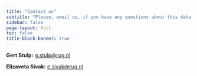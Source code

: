 ```yaml
---
title: "Contact us"
subtitle: "Please, email us, if you have any questions about this data challenge." 
sidebar: false
page-layout: full
toc: false
title-block-banner: true
---
```



**Gert Stulp:** [g.stulp@rug.nl](mailto:g.stulp@rug.nl)  

**Elizaveta Sivak:** [e.sivak@rug.nl](mailto:e.sivak@rug.nl)  


